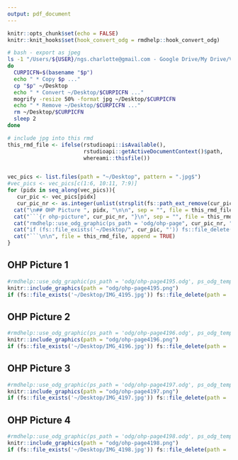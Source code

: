 ```yaml
---
output: pdf_document
---
```


```r
knitr::opts_chunk$set(echo = FALSE)
knitr::knit_hooks$set(hook_convert_odg = rmdhelp::hook_convert_odg)
```

```bash
# bash - export as jpeg
ls -1 "/Users/${USER}/ngs.charlotte@gmail.com - Google Drive/My Drive/Vorlesung/ASM/SS2024/OHP-L10"/* | while read p
do
  CURPICFN=$(basename "$p")
  echo " * Copy $p ..."
  cp "$p" ~/Desktop
  echo " * Convert ~/Desktop/$CURPICFN ..."
  mogrify -resize 50% -format jpg ~/Desktop/$CURPICFN
  echo " * Remove ~/Desktop/$CURPICFN ..."
  rm ~/Desktop/$CURPICFN
  sleep 2
done
```

```r
# include jpg into this rmd
this_rmd_file <- ifelse(rstudioapi::isAvailable(),
                        rstudioapi::getActiveDocumentContext()$path,
                        whereami::thisfile())


vec_pics <- list.files(path = "~/Desktop", pattern = ".jpg$")
#vec_pics <- vec_pics[c(1:6, 10:11, 7:9)]
for (pidx in seq_along(vec_pics)){
   cur_pic <- vec_pics[pidx]
   cur_pic_nr <- as.integer(unlist(strsplit(fs::path_ext_remove(cur_pic), "_"))[2])
  cat("\n## OHP Picture ", pidx, "\n\n", sep = "", file = this_rmd_file, append = TRUE)
  cat("```{r ohp-picture", cur_pic_nr, "}\n", sep = "", file = this_rmd_file, append = TRUE)
  cat("rmdhelp::use_odg_graphic(ps_path = 'odg/ohp-page", cur_pic_nr, ".odg', ps_odg_template = 'odg_draw_a4_portrait')\n", sep = "", file = this_rmd_file, append = TRUE)
  cat("if (fs::file_exists('~/Desktop/", cur_pic, "')) fs::file_delete(path = '~/Desktop/", cur_pic, "')\n", sep = "", file = this_rmd_file, append = TRUE)
  cat("```\n\n", file = this_rmd_file, append = TRUE)
}
```


## OHP Picture 1

```r
#rmdhelp::use_odg_graphic(ps_path = 'odg/ohp-page4195.odg', ps_odg_template = 'odg_draw_a4_portrait')
knitr::include_graphics(path = "odg/ohp-page4195.png")
if (fs::file_exists('~/Desktop/IMG_4195.jpg')) fs::file_delete(path = '~/Desktop/IMG_4195.jpg')
```


## OHP Picture 2

```r
#rmdhelp::use_odg_graphic(ps_path = 'odg/ohp-page4196.odg', ps_odg_template = 'odg_draw_a4_portrait')
knitr::include_graphics(path = "odg/ohp-page4196.png")
if (fs::file_exists('~/Desktop/IMG_4196.jpg')) fs::file_delete(path = '~/Desktop/IMG_4196.jpg')
```


## OHP Picture 3

```r
#rmdhelp::use_odg_graphic(ps_path = 'odg/ohp-page4197.odg', ps_odg_template = 'odg_draw_a4_portrait')
knitr::include_graphics(path = "odg/ohp-page4197.png")
if (fs::file_exists('~/Desktop/IMG_4197.jpg')) fs::file_delete(path = '~/Desktop/IMG_4197.jpg')
```


## OHP Picture 4

```r
#rmdhelp::use_odg_graphic(ps_path = 'odg/ohp-page4198.odg', ps_odg_template = 'odg_draw_a4_portrait')
knitr::include_graphics(path = "odg/ohp-page4198.png")
if (fs::file_exists('~/Desktop/IMG_4198.jpg')) fs::file_delete(path = '~/Desktop/IMG_4198.jpg')
```
    

